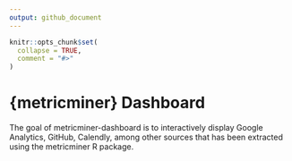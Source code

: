 ```yaml
---
output: github_document
---
```


<!-- README.md is generated from README.Rmd. Please edit that file -->

```r
knitr::opts_chunk$set(
  collapse = TRUE,
  comment = "#>"
)
```

# {metricminer} Dashboard

The goal of metricminer-dashboard is to interactively display Google Analytics, GitHub, Calendly, among other sources that has been extracted using the metricminer R package.
